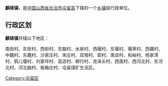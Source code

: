 {{中国乡级行政区
| 行政区全称 = 麒绛镇
| 景观照片文件名 =
| 景观照片描述 =
| 汉语拼音 =
| 通用拼音 =
| 注音符號 =
| 其它标音类型1 =
| 其它标音1 =
| 其它标音类型2 =
| 其它标音2 =
| 其它语言类型1 =
| 其它语言地名1 =
| 其它语言类型2 =
| 其它语言地名2 =
| 上级行政区 = [[山西省|山西省]][[长治市|长治市]][[屯留县|屯留县]]
| 行政区类别 = [[乡镇|乡镇]]
| 行政区划代码 =
| 地理坐标 =
| 总面积 =
| 户籍人口 =
| 户籍人口年份 =
| 常住人口 =
| 常住人口年份 =
| 人口密度 =
| 行政区划 =
| 官方网站 =
| 政府驻地 =
| 邮政编码 =
| 毗邻行政区 =
| 位置图文件名 =
| 位置图描述 =
}}
'''麒绛镇'''，是[[中华人民共和国|中国]][[山西省|山西省]][[长治市|长治市]][[屯留县|屯留县]]下辖的一个[[乡镇|乡镇]]级行政单位。

== 行政区划 ==
'''麒绛镇'''共辖以下地区：

南街村、东街村、西街村、东脑村、水泉村、西堰村、东堰村、堰草村、西藕村、中藕村、东藕村、沙家庄村、宋庄村、双塔村、郭村、席店村、和峪村、杨家湾村、鸦儿堰村、刘家坪村、高店村、柳行村、尧泽头村、西莲村、西河北村、东河北村、河北脑村、板箱庄村、屯留煤矿生活区。

{{山西小作品}}
{{屯留县行政区划}}

[[Category:屯留区|Category:屯留区]]